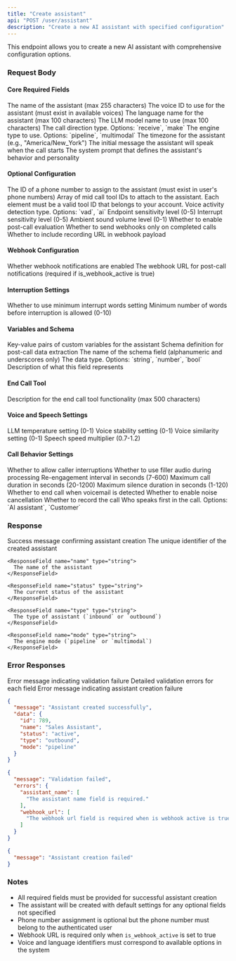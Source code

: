```yaml
---
title: "Create assistant"
api: "POST /user/assistant"
description: "Create a new AI assistant with specified configuration"
---
```


This endpoint allows you to create a new AI assistant with comprehensive configuration options.

### Request Body

#### Core Required Fields

<ParamField body="assistant_name" type="string" required>
  The name of the assistant (max 255 characters)
</ParamField>

<ParamField body="voice_id" type="integer" required>
  The voice ID to use for the assistant (must exist in available voices)
</ParamField>

<ParamField body="language" type="string" required>
  The language name for the assistant (max 100 characters)
</ParamField>

<ParamField body="llm_model" type="string" required>
  The LLM model name to use (max 100 characters)
</ParamField>

<ParamField body="calls_direction" type="string" required>
  The call direction type. Options: `receive`, `make`
</ParamField>

<ParamField body="engine_type" type="string" required>
  The engine type to use. Options: `pipeline`, `multimodal`
</ParamField>

<ParamField body="timezone" type="string" required>
  The timezone for the assistant (e.g., "America/New_York")
</ParamField>

<ParamField body="initial_message" type="string" required>
  The initial message the assistant will speak when the call starts
</ParamField>

<ParamField body="system_prompt" type="string" required>
  The system prompt that defines the assistant's behavior and personality
</ParamField>

#### Optional Configuration

<ParamField body="phone_number_id" type="integer" optional>
  The ID of a phone number to assign to the assistant (must exist in user's phone numbers)
</ParamField>

<ParamField body="tool_ids" type="integer[]" optional>
  Array of mid call tool IDs to attach to the assistant. Each element must be a valid tool ID that belongs to your account.
</ParamField>

<ParamField body="endpoint_type" type="string" optional>
  Voice activity detection type. Options: `vad`, `ai`
</ParamField>

<ParamField body="endpoint_sensitivity" type="number" optional>
  Endpoint sensitivity level (0-5)
</ParamField>

<ParamField body="interrupt_sensitivity" type="number" optional>
  Interrupt sensitivity level (0-5)
</ParamField>

<ParamField body="ambient_sound_volume" type="number" optional>
  Ambient sound volume level (0-1)
</ParamField>

<ParamField body="post_call_evaluation" type="boolean" optional>
  Whether to enable post-call evaluation
</ParamField>

<ParamField body="send_webhook_only_on_completed" type="boolean" optional>
  Whether to send webhooks only on completed calls
</ParamField>

<ParamField body="include_recording_in_webhook" type="boolean" optional>
  Whether to include recording URL in webhook payload
</ParamField>

#### Webhook Configuration

<ParamField body="is_webhook_active" type="boolean" optional>
  Whether webhook notifications are enabled
</ParamField>

<ParamField body="webhook_url" type="string" optional>
  The webhook URL for post-call notifications (required if is_webhook_active is true)
</ParamField>

#### Interruption Settings

<ParamField body="use_min_interrupt_words" type="boolean" optional>
  Whether to use minimum interrupt words setting
</ParamField>

<ParamField body="min_interrupt_words" type="integer" optional>
  Minimum number of words before interruption is allowed (0-10)
</ParamField>

#### Variables and Schema

<ParamField body="variables" type="object" optional>
  Key-value pairs of custom variables for the assistant
</ParamField>

<ParamField body="post_call_schema" type="array" optional>
  Schema definition for post-call data extraction
  <Expandable title="post_call_schema properties">
    <ParamField body="post_call_schema[].name" type="string" required>
      The name of the schema field (alphanumeric and underscores only)
    </ParamField>
    <ParamField body="post_call_schema[].type" type="string" required>
      The data type. Options: `string`, `number`, `bool`
    </ParamField>
    <ParamField body="post_call_schema[].description" type="string" required>
      Description of what this field represents
    </ParamField>
  </Expandable>
</ParamField>

#### End Call Tool

<ParamField body="end_call_tool.description" type="string" optional>
  Description for the end call tool functionality (max 500 characters)
</ParamField>

#### Voice and Speech Settings

<ParamField body="llm_temperature" type="number" optional>
  LLM temperature setting (0-1)
</ParamField>

<ParamField body="voice_stability" type="number" optional>
  Voice stability setting (0-1)
</ParamField>

<ParamField body="voice_similarity" type="number" optional>
  Voice similarity setting (0-1)
</ParamField>

<ParamField body="speech_speed" type="number" optional>
  Speech speed multiplier (0.7-1.2)
</ParamField>

#### Call Behavior Settings

<ParamField body="allow_interruptions" type="boolean" optional>
  Whether to allow caller interruptions
</ParamField>

<ParamField body="filler_audios" type="boolean" optional>
  Whether to use filler audio during processing
</ParamField>

<ParamField body="re_engagement_interval" type="integer" optional>
  Re-engagement interval in seconds (7-600)
</ParamField>

<ParamField body="max_call_duration" type="integer" optional>
  Maximum call duration in seconds (20-1200)
</ParamField>

<ParamField body="max_silence_duration" type="integer" optional>
  Maximum silence duration in seconds (1-120)
</ParamField>

<ParamField body="end_call_on_voicemail" type="boolean" optional>
  Whether to end call when voicemail is detected
</ParamField>

<ParamField body="noise_cancellation" type="boolean" optional>
  Whether to enable noise cancellation
</ParamField>

<ParamField body="record_call" type="boolean" optional>
  Whether to record the call
</ParamField>

<ParamField body="who_speaks_first" type="string" optional>
  Who speaks first in the call. Options: `AI assistant`, `Customer`
</ParamField>

### Response

<ResponseField name="message" type="string">
  Success message confirming assistant creation
</ResponseField>

<ResponseField name="data" type="object">
  <Expandable title="properties">
    <ResponseField name="id" type="integer">
      The unique identifier of the created assistant
    </ResponseField>

    <ResponseField name="name" type="string">
      The name of the assistant
    </ResponseField>

    <ResponseField name="status" type="string">
      The current status of the assistant
    </ResponseField>

    <ResponseField name="type" type="string">
      The type of assistant (`inbound` or `outbound`)
    </ResponseField>

    <ResponseField name="mode" type="string">
      The engine mode (`pipeline` or `multimodal`)
    </ResponseField>
  </Expandable>
</ResponseField>

### Error Responses

<ResponseField name="422 Validation Error">
  <Expandable title="Error Response">
    <ResponseField name="message" type="string">
      Error message indicating validation failure
    </ResponseField>
    <ResponseField name="errors" type="object">
      Detailed validation errors for each field
    </ResponseField>
  </Expandable>
</ResponseField>

<ResponseField name="500 Internal Server Error">
  <Expandable title="Error Response">
    <ResponseField name="message" type="string">
      Error message indicating assistant creation failure
    </ResponseField>
  </Expandable>
</ResponseField>

<ResponseExample>

```json 201 Success Response
{
  "message": "Assistant created successfully",
  "data": {
    "id": 789,
    "name": "Sales Assistant",
    "status": "active",
    "type": "outbound",
    "mode": "pipeline"
  }
}
```

```json 422 Validation Error
{
  "message": "Validation failed",
  "errors": {
    "assistant_name": [
      "The assistant name field is required."
    ],
    "webhook_url": [
      "The webhook url field is required when is webhook active is true."
    ]
  }
}
```

```json 500 Internal Server Error
{
  "message": "Assistant creation failed"
}
```

</ResponseExample>

### Notes

- All required fields must be provided for successful assistant creation
- The assistant will be created with default settings for any optional fields not specified
- Phone number assignment is optional but the phone number must belong to the authenticated user
- Webhook URL is required only when `is_webhook_active` is set to true
- Voice and language identifiers must correspond to available options in the system